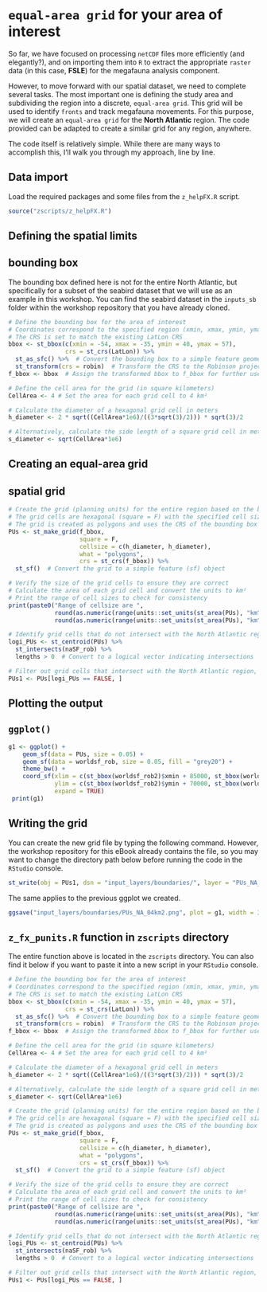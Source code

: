 # `equal-area grid` for your area of interest

So far, we have focused on processing `netCDF` files more efficiently (and elegantly?), and on importing them into `R` to extract the appropriate `raster` data (in this case, **FSLE**) for the megafauna analysis component.

However, to move forward with our spatial dataset, we need to complete several tasks. The most important one is defining the study area and subdividing the region into a discrete, `equal-area grid`. This grid will be used to identify `fronts` and track megafauna movements. For this purpose, we will create an `equal-area grid` for the **North Atlantic** region. The code provided can be adapted to create a similar grid for any region, anywhere.

The code itself is relatively simple. While there are many ways to accomplish this, I'll walk you through my approach, line by line.

## Data import

Load the required packages and some files from the `z_helpFX.R` script.

```r
source("zscripts/z_helpFX.R")
```

## Defining the spatial limits

::: callout-tip
## bounding box

The bounding box defined here is not for the entire North Atlantic, but specifically for a subset of the seabird dataset that we will use as an example in this workshop. You can find the seabird dataset in the `inputs_sb` folder within the workshop repository that you have already cloned.

```r
# Define the bounding box for the area of interest
# Coordinates correspond to the specified region (xmin, xmax, ymin, ymax)
# The CRS is set to match the existing LatLon CRS
bbox <- st_bbox(c(xmin = -54, xmax = -35, ymin = 40, ymax = 57), 
                crs = st_crs(LatLon)) %>% 
  st_as_sfc() %>%  # Convert the bounding box to a simple feature geometry (sfc)
  st_transform(crs = robin)  # Transform the CRS to the Robinson projection
f_bbox <- bbox  # Assign the transformed bbox to f_bbox for further use

# Define the cell area for the grid (in square kilometers)
CellArea <- 4 # Set the area for each grid cell to 4 km²

# Calculate the diameter of a hexagonal grid cell in meters
h_diameter <- 2 * sqrt((CellArea*1e6)/((3*sqrt(3)/2))) * sqrt(3)/2 

# Alternatively, calculate the side length of a square grid cell in meters
s_diameter <- sqrt(CellArea*1e6)
```
:::

## Creating an equal-area grid

::: callout-tip
## spatial grid

```r
# Create the grid (planning units) for the entire region based on the bounding box
# The grid cells are hexagonal (square = F) with the specified cell size (h_diameter)
# The grid is created as polygons and uses the CRS of the bounding box
PUs <- st_make_grid(f_bbox,
                    square = F,
                    cellsize = c(h_diameter, h_diameter),
                    what = "polygons",
                    crs = st_crs(f_bbox)) %>%
  st_sf()  # Convert the grid to a simple feature (sf) object

# Verify the size of the grid cells to ensure they are correct
# Calculate the area of each grid cell and convert the units to km²
# Print the range of cell sizes to check for consistency
print(paste0("Range of cellsize are ",
             round(as.numeric(range(units::set_units(st_area(PUs), "km^2")))[1])," km² to ",
             round(as.numeric(range(units::set_units(st_area(PUs), "km^2")))[2])," km²"))

# Identify grid cells that do not intersect with the North Atlantic region
logi_PUs <- st_centroid(PUs) %>%
  st_intersects(naSF_rob) %>% 
  lengths > 0  # Convert to a logical vector indicating intersections

# Filter out grid cells that intersect with the North Atlantic region, leaving only relevant cells
PUs1 <- PUs[logi_PUs == FALSE, ]
```
:::

## Plotting the output

::: callout-tip
## `ggplot()`

```r
g1 <- ggplot() +
    geom_sf(data = PUs, size = 0.05) +
    geom_sf(data = worldsf_rob, size = 0.05, fill = "grey20") +
    theme_bw() +
    coord_sf(xlim = c(st_bbox(worldsf_rob2)$xmin + 85000, st_bbox(worldsf_rob2)$xmax - 85000),
             ylim = c(st_bbox(worldsf_rob2)$ymin + 70000, st_bbox(worldsf_rob2)$ymax - 70000),
             expand = TRUE)
 print(g1)
```
:::

::: callout-warning
## Writing the grid

You can create the new grid file by typing the following command. However, the workshop repository for this eBook already contains the file, so you may want to change the directory path below before running the code in the `RStudio` console.

```r
st_write(obj = PUs1, dsn = "input_layers/boundaries/", layer = "PUs_NA_04km2", driver = "ESRI Shapefile")
```

The same applies to the previous ggplot we created.

```r
ggsave("input_layers/boundaries/PUs_NA_04km2.png", plot = g1, width = 30, height = 30, dpi = 300, limitsize = FALSE)
```
:::

::: {.callout-caution collapse="true"}
## `z_fx_punits.R` function in `zscripts` directory

The entire function above is located in the `zscripts` directory. You can also find it below if you want to paste it into a new script in your `RStudio` console.

```r
# Define the bounding box for the area of interest
# Coordinates correspond to the specified region (xmin, xmax, ymin, ymax)
# The CRS is set to match the existing LatLon CRS
bbox <- st_bbox(c(xmin = -54, xmax = -35, ymin = 40, ymax = 57), 
                crs = st_crs(LatLon)) %>% 
  st_as_sfc() %>%  # Convert the bounding box to a simple feature geometry (sfc)
  st_transform(crs = robin)  # Transform the CRS to the Robinson projection
f_bbox <- bbox  # Assign the transformed bbox to f_bbox for further use

# Define the cell area for the grid (in square kilometers)
CellArea <- 4 # Set the area for each grid cell to 4 km²

# Calculate the diameter of a hexagonal grid cell in meters
h_diameter <- 2 * sqrt((CellArea*1e6)/((3*sqrt(3)/2))) * sqrt(3)/2 

# Alternatively, calculate the side length of a square grid cell in meters
s_diameter <- sqrt(CellArea*1e6)

# Create the grid (planning units) for the entire region based on the bounding box
# The grid cells are hexagonal (square = F) with the specified cell size (h_diameter)
# The grid is created as polygons and uses the CRS of the bounding box
PUs <- st_make_grid(f_bbox,
                    square = F,
                    cellsize = c(h_diameter, h_diameter),
                    what = "polygons",
                    crs = st_crs(f_bbox)) %>%
  st_sf()  # Convert the grid to a simple feature (sf) object

# Verify the size of the grid cells to ensure they are correct
# Calculate the area of each grid cell and convert the units to km²
# Print the range of cell sizes to check for consistency
print(paste0("Range of cellsize are ",
             round(as.numeric(range(units::set_units(st_area(PUs), "km^2")))[1])," km² to ",
             round(as.numeric(range(units::set_units(st_area(PUs), "km^2")))[2])," km²"))

# Identify grid cells that do not intersect with the North Atlantic region
logi_PUs <- st_centroid(PUs) %>%
  st_intersects(naSF_rob) %>% 
  lengths > 0  # Convert to a logical vector indicating intersections

# Filter out grid cells that intersect with the North Atlantic region, leaving only relevant cells
PUs1 <- PUs[logi_PUs == FALSE, ]
```
:::
